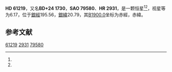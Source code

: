 {{Starbox begin
| name = HD 61219
}}
{{Starbox observe
| epoch = [[J2000.0|J2000.0]]
| constell = {{星座名待查}}<ref name=SIMBAD>{{cite web
 | url=http://simbad.u-strasbg.fr/simbad/sim-id?Ident=HR+2931
 | title =Pulsating variable Star
 | publisher=Centre de Données astronomiques de Strasbourg
 | work=SIMBAD
 | accessdate=2012-07-13}}</ref><ref name=DATA>{{cite web
 | url=http://vizier.u-strasbg.fr/viz-bin/VizieR-5?-out.add=.&-source=5050&-corr=PK=HR&-out.max=9999&HR=2931
 | title=VizieR Detailed Page
 | accessdate=2012-07-13
 | archive-date=2019-02-16
 | archive-url=https://web.archive.org/web/20190216115022/http://vizier.u-strasbg.fr/viz-bin/VizieR-5?-out.add=.&-source=5050&-corr=PK=HR&-out.max=9999&HR=2931
 | dead-url=no
 }}</ref>
| 星官 = 
| ra = {{RA|7|39|11.9}}<ref name=SIMBAD /><ref name=DATA />
| dec = {{DEC|+24|13|21}}<ref name=SIMBAD /><ref name=DATA />
| appmag_v = 6.17<ref name=SIMBAD /><ref name=DATA />
}}
{{Starbox character
| class = A2V<ref name=SIMBAD /><ref name=DATA />
| b-v = 0.01<ref name=SIMBAD /><ref name=DATA />
| u-b = 0.04<ref name=SIMBAD /><ref name=DATA />
| r-i = <ref name=SIMBAD /><ref name=DATA />
| variable = 
}}
{{Starbox astrometry
| radial_v = 0.04
| prop_mo_ra = -11
| parallax = 
| p_error = 
}}
{{Starbox catalog
| names =BD+24 1730，[[SAO星表|SAO]] 79580，[[HD星表|HD]] 61219，[[HR星表|HR]] 2931}}
{{Starbox reference |Simbad=HR+2931}}
{{Starbox end}}

'''HD 61219'''，又名'''BD+24 1730'''，'''SAO 79580'''、'''HR 2931'''，是一颗恒星<ref name=SIMBAD /><ref name=DATA />，视星等为6.17，位于[[銀道座標系|銀經]]195.56，[[銀道座標系|銀緯]]20.79，其[[B1900.0|B1900.0]]坐标为赤經{{RA|7|33|9.5}}，赤緯{{DEC|+24|20.79|58}}。

== 参考文献 ==
{{reflist}}

{{star-stub}}

[[Category:HD和HDE天體|61219]]
[[Category:HR天體|2931]]
[[Category:SAO天體|79580]]